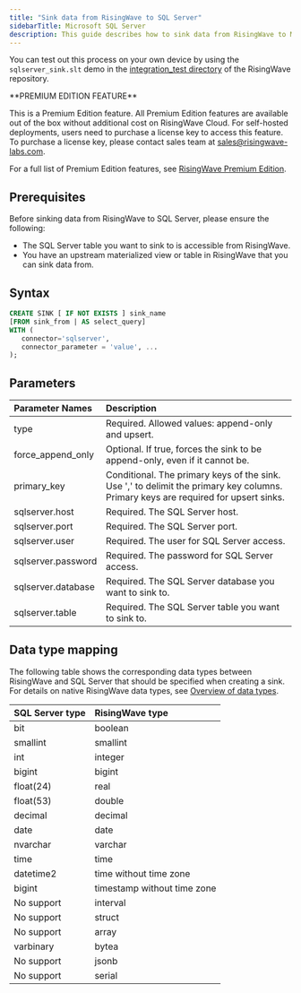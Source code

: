 ```yaml
---
title: "Sink data from RisingWave to SQL Server"
sidebarTitle: Microsoft SQL Server
description: This guide describes how to sink data from RisingWave to Microsoft SQL Server.
---
```


You can test out this process on your own device by using the `sqlserver_sink.slt` demo in the [integration\_test directory](https://github.com/risingwavelabs/risingwave/tree/main/integration%5Ftests) of the RisingWave repository.

<Tip>
**PREMIUM EDITION FEATURE**

This is a Premium Edition feature. All Premium Edition features are available out of the box without additional cost on RisingWave Cloud. For self-hosted deployments, users need to purchase a license key to access this feature. To purchase a license key, please contact sales team at [sales@risingwave-labs.com](mailto:sales@risingwave-labs.com).

For a full list of Premium Edition features, see [RisingWave Premium Edition](/get-started/rw-premium-edition-intro). 
</Tip>

## Prerequisites

Before sinking data from RisingWave to SQL Server, please ensure the following:

* The SQL Server table you want to sink to is accessible from RisingWave.
* You have an upstream materialized view or table in RisingWave that you can sink data from.

## Syntax

```sql
CREATE SINK [ IF NOT EXISTS ] sink_name
[FROM sink_from | AS select_query]
WITH (
   connector='sqlserver',
   connector_parameter = 'value', ...
);
```

## Parameters

| Parameter Names     | Description                                                                                                                        |
| :------------------ | :--------------------------------------------------------------------------------------------------------------------------------- |
| type                | Required. Allowed values: append-only and upsert.                                                                                  |
| force\_append\_only | Optional. If true, forces the sink to be append-only, even if it cannot be.                                                        |
| primary\_key        | Conditional. The primary keys of the sink. Use ',' to delimit the primary key columns. Primary keys are required for upsert sinks. |
| sqlserver.host      | Required. The SQL Server host.                                                                                                     |
| sqlserver.port      | Required. The SQL Server port.                                                                                                     |
| sqlserver.user      | Required. The user for SQL Server access.                                                                                          |
| sqlserver.password  | Required. The password for SQL Server access.                                                                                      |
| sqlserver.database  | Required. The SQL Server database you want to sink to.                                                                             |
| sqlserver.table     | Required. The SQL Server table you want to sink to.                                                                                |

## Data type mapping

The following table shows the corresponding data types between RisingWave and SQL Server that should be specified when creating a sink. For details on native RisingWave data types, see [Overview of data types](/sql/data-types/overview).

| SQL Server type | RisingWave type             |
| :-------------- | :-------------------------- |
| bit             | boolean                     |
| smallint        | smallint                    |
| int             | integer                     |
| bigint          | bigint                      |
| float(24)       | real                        |
| float(53)       | double                      |
| decimal         | decimal                     |
| date            | date                        |
| nvarchar        | varchar                     |
| time            | time                        |
| datetime2       | time without time zone      |
| bigint          | timestamp without time zone |
| No support      | interval                    |
| No support      | struct                      |
| No support      | array                       |
| varbinary       | bytea                       |
| No support      | jsonb                       |
| No support      | serial                      |
